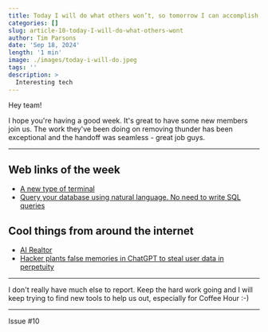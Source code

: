 ```yaml
---
title: Today I will do what others won’t, so tomorrow I can accomplish what others can’t. - Jerry Rice
categories: []
slug: article-10-today-I-will-do-what-others-wont
author: Tim Parsons
date: 'Sep 18, 2024'
length: '1 min'
image: ./images/today-i-will-do.jpeg
tags: ''
description: >
  Interesting tech
---
```


Hey team!

I hope you're having a good week. It's great to have some new members join us. The work they've been doing on removing thunder has been exceptional and the handoff was seamless - great job guys.

---

## Web links of the week

- [A new type of terminal](https://www.warp.dev/)
- [Query your database using natural language. No need to write SQL queries](https://sequel.sh/)

## Cool things from around the internet

- [AI Realtor](https://www.modernrealty.io/)
- [Hacker plants false memories in ChatGPT to steal user data in perpetuity](https://arstechnica.com/security/2024/09/false-memories-planted-in-chatgpt-give-hacker-persistent-exfiltration-channel/)

---

I don't really have much else to report. Keep the hard work going and I will keep trying to find new tools to help us out, especially for Coffee Hour :-)

---

Issue #10
